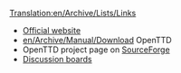 [[Translation:en/Archive/Lists/Links]]
*[http://www.openttd.org Official website]
*[[en/Archive/Manual/Download]] OpenTTD
*OpenTTD project page on [http://sourceforge.net/projects/openttd SourceForge]
*[http://www.tt-forums.net/index.php?c=20 Discussion boards]